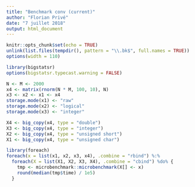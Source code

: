 ```yaml
---
title: "Benchmark conv (current)"
author: "Florian Privé"
date: "7 juillet 2018"
output: html_document
---
```


```r
knitr::opts_chunk$set(echo = TRUE)
unlink(list.files(tempdir(), pattern = "\\.bk$", full.names = TRUE))
options(width = 110)
```

```r
library(bigstatsr)
options(bigstatsr.typecast.warning = FALSE)

N <- M <- 2000
x4 <- matrix(rnorm(N * M, 100, 10), N)
x3 <- x2 <- x1 <- x4
storage.mode(x1) <- "raw"
storage.mode(x2) <- "logical"
storage.mode(x3) <- "integer"

X4 <- big_copy(x4, type = "double")
X3 <- big_copy(x4, type = "integer")
X2 <- big_copy(x4, type = "unsigned short")
X1 <- big_copy(x4, type = "unsigned char")

library(foreach)
foreach(x = list(x1, x2, x3, x4), .combine = "rbind") %:% 
  foreach(X = list(X1, X2, X3, X4), .combine = "cbind") %do% {
    tmp <- microbenchmark::microbenchmark(X[] <- x)
    round(median(tmp$time) / 1e5)
  }
```

